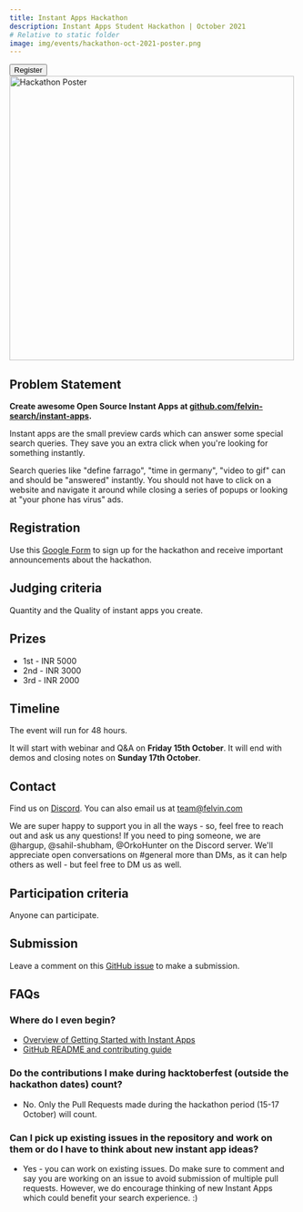 ```yaml
---
title: Instant Apps Hackathon
description: Instant Apps Student Hackathon | October 2021
# Relative to static folder
image: img/events/hackathon-oct-2021-poster.png
---
```



<div style={{position: "relative"}}>
  <Button href="#registration" style={{position: "absolute", right: "0", top: "-4.5rem"}}> Register </Button>
  <img
    alt="Hackathon Poster"
    src={HackathonOct2021Poster}
    width="500"
  />
</div>


## Problem Statement


**Create awesome Open Source Instant Apps at [github.com/felvin-search/instant-apps](https://github.com/felvin-search/instant-apps).**

Instant apps are the small preview cards which can answer some special search queries. They save you an extra click when you're looking for something instantly.

Search queries like "define farrago", "time in germany", "video to gif" can and should be "answered" instantly. You should not have to click on a website and navigate it around while closing a series of popups or looking at "your phone has virus" ads.

## Registration


Use this [Google Form](https://docs.google.com/forms/d/e/1FAIpQLSfVdEqYcKpXn5oA_7Xk8okBAYGWGogQi1_Dt7w6-ok30bat8A/viewform?usp=sf_link) to sign up for the hackathon and receive important announcements about the hackathon.

## Judging criteria

Quantity and the Quality of instant apps you create.

## Prizes

- 1st - INR 5000
- 2nd - INR 3000
- 3rd - INR 2000

## Timeline

The event will run for 48 hours.

It will start with webinar and Q&A on **Friday 15th October**. It will end with demos and closing notes on **Sunday 17th October**.

## Contact

Find us on [Discord](https://discord.gg/2W8PgyaxHA). You can also email us at team@felvin.com

We are super happy to support you in all the ways - so, feel free to reach out and ask us any questions! If you need to ping someone, we are @hargup, @sahil-shubham, @OrkoHunter on the Discord server. We'll appreciate open conversations on #general more than DMs, as it can help others as well - but feel free to DM us as well.

## Participation criteria

Anyone can participate.

## Submission

Leave a comment on this [GitHub issue](https://github.com/felvin-search/instant-apps/issues/140) to make a submission.

## FAQs

### Where do I even begin?

- [Overview of Getting Started with Instant Apps](../instant-apps/getting-started.md)
- [GitHub README and contributing guide](https://github.com/felvin-search/instant-apps)
 
### Do the contributions I make during hacktoberfest (outside the hackathon dates) count?
- No. Only the Pull Requests made during the hackathon period (15-17 October) will count.

### Can I pick up existing issues in the repository and work on them or do I have to think about new instant app ideas?
- Yes - you can work on existing issues. Do make sure to comment and say you are working on an issue to avoid submission of multiple pull requests. However, we do encourage thinking of new Instant Apps which could benefit your search experience. :)

<!-- TODO: Add that getting started with instant apps in 2 minute video. -->

